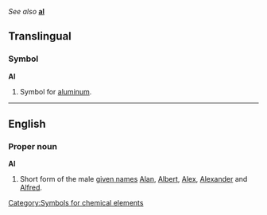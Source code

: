 ''See also'' '''[[al]]'''

==Translingual==
===Symbol===
'''Al'''

# {{chemistry}} Symbol for [[aluminum]].
[[Category:Symbols for chemical elements]]

----
==English==
===Proper noun===
'''Al'''
#Short form of the male [[given name]]s [[Alan]], [[Albert]], [[Alex]], [[Alexander]] and [[Alfred]].